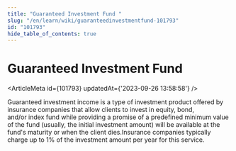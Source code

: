 ```yaml
---
title: "Guaranteed Investment Fund "
slug: "/en/learn/wiki/guaranteedinvestmentfund-101793"
id: "101793"
hide_table_of_contents: true
---
```



# Guaranteed Investment Fund 

<ArticleMeta id={101793} updatedAt={'2023-09-26 13:58:58'} />
<div className='border-solid border-b border-t-0 my-4 border-[var(--ifm-color-gray-300)]' />

Guaranteed investment income is a type of investment product offered by insurance companies that allow clients to invest in equity, bond, and/or index fund while providing a promise of a predefined minimum value of the fund (usually, the initial investment amount) will be available at the fund's maturity or when the client dies.Insurance companies typically charge up to 1% of the investment amount per year for this service.
